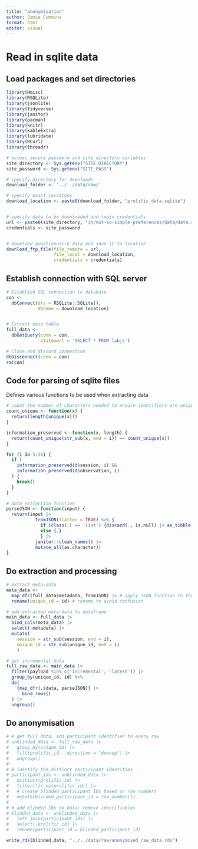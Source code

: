 ```yaml
---
title: "anonymisation"
author: Jamie Cummins
format: html
editor: visual
---
```


# Read in sqlite data

## Load packages and set directories

```r

library(Hmisc)
library(RSQLite)
library(jsonlite)
library(tidyverse)
library(janitor)
library(pacman)
library(knitr)
library(kableExtra)
library(lubridate) 
library(RCurl)
library(threadr)

# access secure password and site directory variables
site_directory <- Sys.getenv("SITE_DIRECTORY")
site_password <- Sys.getenv("SITE_PASS")

# specify directory for downloads
download_folder <- '../../data/raw/'

# specify exact locations
download_location <- paste0(download_folder, "prolific_data.sqlite")


# specify data to be downloaded and login credentials
url <- paste0(site_directory, "ih/not-so-simple-preferences/data/data.sqlite")
credentials <- site_password


# download questionnaire data and save it to location
download_ftp_file(file_remote = url,
                  file_local = download_location,
                  credentials = credentials)

```

## Establish connection with SQL server

```r

# Establish SQL connection to database
con <-
  dbConnect(drv = RSQLite::SQLite(),
            dbname = download_location)


# Extract main table
full_data <-
  dbGetQuery(conn = con,
             statement = 'SELECT * FROM labjs')

# Close and discard connection
dbDisconnect(conn = con)
rm(con)

```

## Code for parsing of sqlite files

Defines various functions to be used when extracting data

```r

# count the number of characters needed to ensure identifiers are unique
count_unique <- function(x) {
  return(length(unique(x)))
}

information_preserved <- function(x, length) {
  return(count_unique(str_sub(x, end = i)) == count_unique(x))
}

for (i in 5:36) {
  if (
    information_preserved(d$session, i) &&
    information_preserved(d$observation, i)
  ) {
    break()
  }
}

# data extraction function
parseJSON <- function(input) {
  return(input |>
           fromJSON(flatten = TRUE) %>% {
             if (class(.) == 'list') {discard(., is.null) |> as_tibble()}
             else {.}
             } |>
           janitor::clean_names() |>
           mutate_all(as.character))
}

```

## Do extraction and processing

```r

# extract meta-data
meta_data <-
  map_dfr(full_data$metadata, fromJSON) |> # apply JSON function to the metadata
  rename(unique_id = id) # rename to avoid confusion

# add extracted meta-data to dataframe
main_data <- full_data |>
  bind_cols(meta_data) |>
  select(-metadata) |>
  mutate(
    session = str_sub(session, end = i),
    unique_id = str_sub(unique_id, end = i)
    )

# get incremental data
full_raw_data <- main_data |>
  filter(payload %in% c('incremental', 'latest')) |>
  group_by(unique_id, id) %>%
  do(
    {map_dfr(.$data, parseJSON)} |>
      bind_rows()
  ) |>
  ungroup()

```

## Do anonymisation

```r

# # get full data, add participant identifier to every row
# unblinded_data <- full_raw_data |>
#   group_by(unique_id) |>
#   fill(prolific_id, .direction = "downup") |>
#   ungroup()
# 
# # identify the distinct participant identities
# participant_ids <- unblinded_data |>
#   distinct(prolific_id) |>
#   filter(!is.na(prolific_id)) |>
#   # create blinded participant IDs based on row numbers
#   mutate(blinded_participant_id = row_number()) 
# 
# # add blinded IDs to data; remove identifiables
# blinded_data <- unblinded_data |>
#   left_join(participant_ids) |>
#   select(-prolific_id) |>
#   rename(participant_id = blinded_participant_id)

write_rds(blinded_data, "../../data/raw/anonymised_raw_data.rds")
  
```
